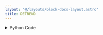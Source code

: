 ```yaml
---
layout: "@/layouts/block-docs-layout.astro"
title: DETREND
---
```



<PythonDocsDisplay docstring={docstring} />
<AppDisplay app={app} />

<details>
<summary>Python Code</summary>
```python
from flojoy import OrderedPair, flojoy, Matrix, Scalar
import numpy as np
from collections import namedtuple
from typing import Literal

import scipy.signal


@flojoy
def DETREND(
    default: OrderedPair | Matrix,
    axis: int = -1,
    type: str = "linear",
    bp: int = 0,
    overwrite_data: bool = False,
) -> OrderedPair | Matrix | Scalar:
    """The DETREND node is based on a numpy or scipy function.

    The description of that function is as follows:

        Remove a linear trend along an axis from data.

    Parameters
    ----------
    data : array_like
        The input data.
    axis : int, optional
        The axis along which to detrend the data.
        By default this is the last axis (-1).
    type : {'linear', 'constant'}, optional
        The type of detrending. If type == 'linear' (default),
        the result of a linear least-squares fit to 'data' is subtracted from 'data'.
        If type == 'constant', only the mean of 'data' is subtracted.
    bp : array_like of ints, optional
        A sequence of break points. If given, an individual linear fit is
        performed for each part of 'data' between two break points.
        Break points are specified as indices into 'data'.
        This parameter only has an effect when type == 'linear'.
    overwrite_data : bool, optional
        If True, perform in place detrending and avoid a copy.
        Default is False.

    Returns
    -------
    DataContainer
        type 'ordered pair', 'scalar', or 'matrix'
    """

    result = scipy.signal.detrend(
        data=default.y,
        axis=axis,
        type=type,
        bp=bp,
        overwrite_data=overwrite_data,
    )

    if isinstance(result, np.ndarray):
        result = OrderedPair(x=default.x, y=result)
    else:
        assert isinstance(
            result, np.number | float | int
        ), f"Expected np.number, float or int for result, got {type(result)}"
        result = Scalar(c=float(result))

    return result

```
[Find this Flojoy Block on GitHub](https://github.com/flojoy-ai/blocks/blob/main/blocks/SCIPY/SIGNAL/DETREND/DETREND.py)
</details>


## Example
